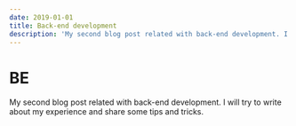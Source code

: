 ```yaml
---
date: 2019-01-01
title: Back-end development
description: 'My second blog post related with back-end development. I will try to write about my experience and share some tips and tricks.'
---
```


# BE

My second blog post related with back-end development. I will try to write about my experience and share some tips and tricks.
